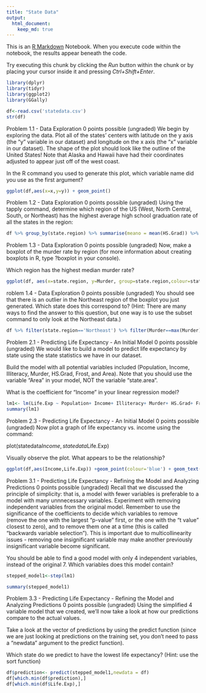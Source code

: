 ```yaml
---
title: "State Data"
output:
  html_document:
    keep_md: true
---
```


This is an [R Markdown](http://rmarkdown.rstudio.com) Notebook. When you execute code within the notebook, the results appear beneath the code. 

Try executing this chunk by clicking the *Run* button within the chunk or by placing your cursor inside it and pressing *Ctrl+Shift+Enter*. 

```r
library(dplyr)
library(tidyr)
library(ggplot2)
library(GGally)
```

```r
df<-read.csv('statedata.csv')
str(df)
```
Problem 1.1 - Data Exploration
0 points possible (ungraded)
We begin by exploring the data. Plot all of the states' centers with latitude on the y axis (the "y" variable in our dataset) and longitude on the x axis (the "x" variable in our dataset). The shape of the plot should look like the outline of the United States! Note that Alaska and Hawaii have had their coordinates adjusted to appear just off of the west coast.

In the R command you used to generate this plot, which variable name did you use as the first argument?
```r
ggplot(df,aes(x=x,y=y)) + geom_point()
```
Problem 1.2 - Data Exploration
0 points possible (ungraded)
Using the tapply command, determine which region of the US (West, North Central, South, or Northeast) has the highest average high school graduation rate of all the states in the region:
```r
df %>% group_by(state.region) %>% summarise(meano = mean(HS.Grad)) %>% filter(meano==max(meano))
```
Problem 1.3 - Data Exploration
0 points possible (ungraded)
Now, make a boxplot of the murder rate by region (for more information about creating boxplots in R, type ?boxplot in your console).

Which region has the highest median murder rate?


```r
ggplot(df, aes(x=state.region, y=Murder, group=state.region,colour=state.region)) + geom_boxplot()
```

roblem 1.4 - Data Exploration
0 points possible (ungraded)
You should see that there is an outlier in the Northeast region of the boxplot you just generated. Which state does this correspond to? (Hint: There are many ways to find the answer to this question, but one way is to use the subset command to only look at the Northeast data.)


```r
df %>% filter(state.region=='Northeast') %>% filter(Murder==max(Murder)) %>% select(state.name)
```

Problem 2.1 - Predicting Life Expectancy - An Initial Model
0 points possible (ungraded)
We would like to build a model to predict life expectancy by state using the state statistics we have in our dataset.

Build the model with all potential variables included (Population, Income, Illiteracy, Murder, HS.Grad, Frost, and Area). Note that you should use the variable "Area" in your model, NOT the variable "state.area".

What is the coefficient for "Income" in your linear regression model?
```r
lm1<- lm(Life.Exp ~ Population+ Income+ Illiteracy+ Murder+ HS.Grad+ Frost+  Area,data=df)
summary(lm1)
```
Problem 2.3 - Predicting Life Expectancy - An Initial Model
0 points possible (ungraded)
Now plot a graph of life expectancy vs. income using the command:

plot(statedata$Income, statedata$Life.Exp)

Visually observe the plot. What appears to be the relationship?
```r
ggplot(df,aes(Income,Life.Exp)) +geom_point(colour='blue') + geom_text(aes(label=state.name),hjust=1, vjust=1)
```
Problem 3.1 - Predicting Life Expectancy - Refining the Model and Analyzing Predictions
0 points possible (ungraded)
Recall that we discussed the principle of simplicity: that is, a model with fewer variables is preferable to a model with many unnnecessary variables. Experiment with removing independent variables from the original model. Remember to use the significance of the coefficients to decide which variables to remove (remove the one with the largest "p-value" first, or the one with the "t value" closest to zero), and to remove them one at a time (this is called "backwards variable selection"). This is important due to multicollinearity issues - removing one insignificant variable may make another previously insignificant variable become significant.

You should be able to find a good model with only 4 independent variables, instead of the original 7. Which variables does this model contain?
```r
stepped_model1<-step(lm1)
```
```r
summary(stepped_model1)
```
Problem 3.3 - Predicting Life Expectancy - Refining the Model and Analyzing Predictions
0 points possible (ungraded)
Using the simplified 4 variable model that we created, we'll now take a look at how our predictions compare to the actual values.

Take a look at the vector of predictions by using the predict function (since we are just looking at predictions on the training set, you don't need to pass a "newdata" argument to the predict function).

Which state do we predict to have the lowest life expectancy? (Hint: use the sort function)


```r
df$prediction<- predict(stepped_model1,newdata = df)
df[which.min(df$prediction),]
df[which.min(df$Life.Exp),]

```

